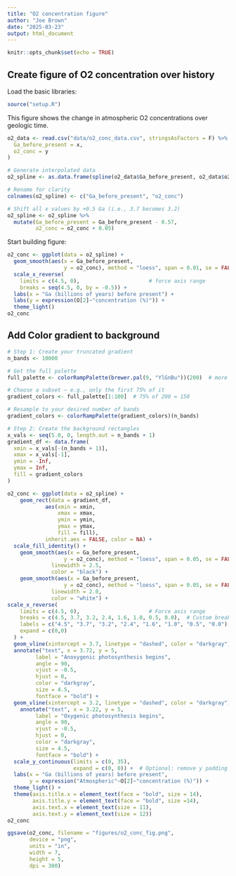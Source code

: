 ```yaml
---
title: "O2 concentration figure"
author: "Joe Brown"
date: "2025-03-23"
output: html_document
---
```


```r
knitr::opts_chunk$set(echo = TRUE)
```

## Create figure of O2 concentration over history

Load the basic libraries:
```r
source("setup.R")

```

This figure shows the change in atmospheric O2 concentrations over geologic time. 

```r
o2_data <- read.csv("data/o2_conc_data.csv", stringsAsFactors = F) %>% rename(
  Ga_before_present = x,
  o2_conc = y
)

# Generate interpolated data
o2_spline <- as.data.frame(spline(o2_data$Ga_before_present, o2_data$o2_conc, n = 100000))

# Rename for clarity
colnames(o2_spline) <- c("Ga_before_present", "o2_conc")

# Shift all x values by +0.5 Ga (i.e., 3.7 becomes 3.2)
o2_spline <- o2_spline %>%
  mutate(Ga_before_present = Ga_before_present - 0.57, 
         o2_conc = o2_conc + 0.05)

```

Start building figure:

```r
o2_conc <- ggplot(data = o2_spline) +
  geom_smooth(aes(x = Ga_before_present, 
                  y = o2_conc), method = "loess", span = 0.01, se = FALSE) +
  scale_x_reverse(
    limits = c(4.5, 0),                      # force axis range
    breaks = seq(4.5, 0, by = -0.5)) +
  labs(x = "Ga (billions of years) before present") +
  labs(y = expression(O[2]~"concentration (%)")) +
  theme_light()
o2_conc
```

## Add Color gradient to background

```r
# Step 1: Create your truncated gradient
n_bands <- 10000

# Get the full palette
full_palette <- colorRampPalette(brewer.pal(9, "YlGnBu"))(200)  # more resolution

# Choose a subset — e.g., only the first 75% of it
gradient_colors <- full_palette[1:100]  # 75% of 200 = 150

# Resample to your desired number of bands
gradient_colors <- colorRampPalette(gradient_colors)(n_bands)

# Step 2: Create the background rectangles
x_vals <- seq(5.0, 0, length.out = n_bands + 1)
gradient_df <- data.frame(
  xmin = x_vals[-(n_bands + 1)],
  xmax = x_vals[-1],
  ymin = -Inf,
  ymax = Inf,
  fill = gradient_colors
)

```

```r
o2_conc <- ggplot(data = o2_spline) +
    geom_rect(data = gradient_df, 
            aes(xmin = xmin, 
                xmax = xmax, 
                ymin = ymin, 
                ymax = ymax, 
                fill = fill), 
            inherit.aes = FALSE, color = NA) +
  scale_fill_identity() +
    geom_smooth(aes(x = Ga_before_present, 
                  y = o2_conc), method = "loess", span = 0.05, se = FALSE, 
              linewidth = 2.5, 
              color = "black") +
    geom_smooth(aes(x = Ga_before_present, 
                  y = o2_conc), method = "loess", span = 0.05, se = FALSE, 
              linewidth = 2.0, 
              color = "white") +
scale_x_reverse(
    limits = c(4.5, 0),                      # Force axis range
    breaks = c(4.5, 3.7, 3.2, 2.4, 1.6, 1.0, 0.5, 0.0),  # Custom breaks
    labels = c("4.5", "3.7", "3.2", "2.4", "1.6", "1.0", "0.5", "0.0"), # Custom labels
    expand = c(0,0)
  ) +
  geom_vline(xintercept = 3.7, linetype = "dashed", color = "darkgray") +
  annotate("text", x = 3.72, y = 5,
         label = "Anoxygenic photosynthesis begins",
         angle = 90,
         vjust = -0.5,
         hjust = 0,
         color = "darkgray",
         size = 4.5,
         fontface = "bold") +
  geom_vline(xintercept = 3.2, linetype = "dashed", color = "darkgray") +
    annotate("text", x = 3.22, y = 5,
         label = "Oxygenic photosynthesis begins",
         angle = 90,
         vjust = -0.5,
         hjust = 0,
         color = "darkgray",
         size = 4.5,
         fontface = "bold") +
  scale_y_continuous(limits = c(0, 35), 
                     expand = c(0, 0)) +  # Optional: remove y padding too
  labs(x = "Ga (billions of years) before present", 
       y = expression("Atmospheric"~O[2]~"concentration (%)")) +
  theme_light() +
  theme(axis.title.x = element_text(face = "bold", size = 14), 
        axis.title.y = element_text(face = "bold", size =14), 
        axis.text.x = element_text(size = 11), 
        axis.text.y = element_text(size = 12))
o2_conc
```
```r
ggsave(o2_conc, filename = "figures/o2_conc_fig.png", 
       device = "png", 
       units = "in", 
       width = 7, 
       height = 5, 
       dpi = 300)
```

